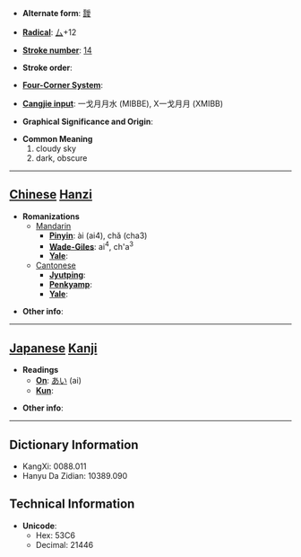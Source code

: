 * '''Alternate form''': [[靉]]

* '''[[Wiktionary:Chinese radical index| Radical]]''': [[Wiktionary:Chinese radical index 厶|厶]]+12

* '''[[Wiktionary:Chinese total strokes index|Stroke number]]''': [[Wiktionary:Chinese total strokes index 14|14]]

* '''Stroke order''': 

* '''[[Wiktionary:Chinese four corner index|Four-Corner System]]''': 

* '''[[Wiktionary:Chinese Cangjie index|Cangjie input]]''': 一戈月月水 (MIBBE), X一戈月月 (XMIBB)

* '''Graphical Significance and Origin''': 

* '''Common Meaning'''
*#cloudy sky
*# dark, obscure


----

== [[Chinese]] [[Hanzi]] ==

* '''Romanizations'''
** [[Mandarin]]
*** '''[[Pinyin]]''': ài (ai4), chǎ (cha3)
*** '''[[Wade-Giles]]''': ai<sup>4</sup>, ch'a<sup>3</sup>
*** '''[[Yale]]''': 
**[[Cantonese]]
***'''[[Jyutping]]''':
***'''[[Penkyamp]]''': 
***'''[[Yale]]''': 

* '''Other info''': 

----

== [[Japanese]] [[Kanji]] ==

* '''Readings'''
** '''[[On]]''': [[あい]] (ai)
** '''[[Kun]]''': 

* '''Other info''':  

----

== Dictionary Information ==

* KangXi: 0088.011
* Hanyu Da Zidian: 10389.090

== Technical Information ==

* '''Unicode''':
** Hex: 53C6
** Decimal: 21446